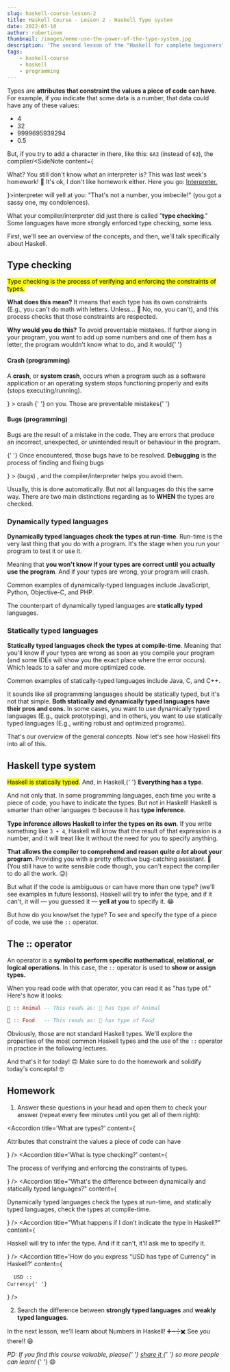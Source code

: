 ```yaml
---
slug: haskell-course-lesson-2
title: Haskell Course - Lesson 2 - Haskell Type system
date: 2022-03-10
author: robertinom
thumbnail: /images/meme-use-the-power-of-the-type-system.jpg
description: 'The second lesson of the "Haskell for complete beginners" course. The Haskell Type system.'
tags:
    - haskell-course
    - haskell
    - programming
---
```


Types are **attributes that constraint the values a piece of code can have**. For example, if you indicate that some data is a number, that data could have any of these values:

-   4
-   32
-   9999695939294
-   0.5

But, if you try to add a character in there, like this: `6A3` (instead of `63`), the compiler/<SideNote content={<p>What? You still don't know what an interpreter is? This was last week's homework! 🤣 It's ok, I don't like homework either. Here you go: <a href='https://en.wikipedia.org/wiki/Interpreter_(computing)' target='_blank'>Interpreter.</a></p>}>interpreter</SideNote> will yell at you: "That's not a number, you imbecile!" (you got a sassy one, my condolences).

What your compiler/interpreter did just there is called "**type checking**." Some languages have more strongly enforced type checking, some less.

First, we'll see an overview of the concepts, and then, we'll talk specifically about Haskell.

## Type checking

<p>
	<mark>
		Type checking is the process of verifying and enforcing the constraints
		of types.
	</mark>
</p>

**What does this mean?** It means that each type has its own constraints (E.g., you can't do math with letters. Unless... 🤔 No, no, you can't), and this process checks that those constraints are respected.

<p>
	<b>Why would you do this?</b> To avoid preventable mistakes. If further
	along in your program, you want to add up some numbers and one of them has a
	letter, the program wouldn't know what to do, and it would{' '}
	<SideNote
		content={
			<div>
				<h4>Crash (programming)</h4>
				<p>
					A <b>crash</b>, or <b>system crash</b>, occurs when a
					program such as a software application or an operating
					system stops functioning properly and exits (stops
					executing/running).
				</p>
			</div>
		}
	>
		crash
	</SideNote>{' '}
	on you. Those are preventable mistakes{' '}
	<SideNote
		content={
			<div>
				<h4>Bugs (programming)</h4>
				<p>
					Bugs are the result of a mistake in the code. They are
					errors that produce an incorrect, unexpected, or unintended
					result or behaviour in the program.
				</p>
				<p>
					{' '}
					Once encountered, those bugs have to be resolved.
					<b>Debugging</b> is the process of finding and fixing bugs
				</p>
			</div>
		}
	>
		(bugs)
	</SideNote>
	, and the compiler/interpreter helps you avoid them.
</p>

Usually, this is done automatically. But not all languages do this the same way. There are two main distinctions regarding as to **WHEN** the types are checked.

### Dynamically typed languages

**Dynamically typed languages check the types at run-time**. Run-time is the very last thing that you do with a program. It's the stage when you run your program to test it or use it.

Meaning that **you won't know if your types are correct until you actually use the program**. And if your types are wrong, your program will crash.

Common examples of dynamically-typed languages include JavaScript, Python, Objective-C, and PHP.

The counterpart of dynamically typed languages are **statically typed** languages.

### Statically typed languages

**Statically typed languages check the types at compile-time**. Meaning that you'll know if your types are wrong as soon as you compile your program (and some IDEs will show you the exact place where the error occurs). Which leads to a safer and more optimized code.

Common examples of statically-typed languages include Java, C, and C++.

It sounds like all programming languages should be statically typed, but it's not that simple. **Both statically and dynamically typed languages have their pros and cons.** In some cases, you want to use dynamically typed languages (E.g., quick prototyping), and in others, you want to use statically typed languages (E.g., writing robust and optimized programs).

That's our overview of the general concepts. Now let's see how Haskell fits into all of this.

## Haskell type system

<p>
	<mark>Haskell is statically typed</mark>. And, in Haskell,{' '}
	<b>Everything has a type</b>.
</p>

<Giff url='https://giphy.com/embed/AO3giAtLPH4MIuugsB' />

And not only that. In some programming languages, each time you write a piece of code, you have to indicate the types. But not in Haskell! Haskell is smarter than other languages 🤓 because it has **type inference**.

**Type inference allows Haskell to infer the types on its own**. If you write something like `3 + 4`, Haskell will know that the result of that expression is a number, and it will treat like it without the need for you to specify anything.

**That allows the compiler to comprehend and reason _quite a lot_ about your program**. Providing you with a pretty effective bug-catching assistant. 💪
(You still have to write sensible code though, you can't expect the compiler to do all the work. 😜)

<Giff url='https://giphy.com/embed/3o7ZesJdQccI0sO3fy' />

But what if the code is ambiguous or can have more than one type? (we'll see examples in future lessons). Haskell will try to infer the type, and if it can't, it will — you guessed it — **yell at you** to specify it. 😂

But how do you know/set the type? To see and specify the type of a piece of code, we use the `::` operator.

## The :: operator

An operator is a **symbol to perform specific mathematical, relational, or logical operations**. In this case, the `::` operator is used to **show or assign types.**

When you read code with that operator, you can read it as "has type of."
Here's how it looks:

```hs
🐬 :: Animal -- This reads as: 🐬 has type of Animal

🥐 :: Food   -- This reads as: 🥐 has type of Food
```

Obviously, those are not standard Haskell types. We'll explore the properties of the most common Haskell types and the use of the `::` operator in practice in the following lectures.

And that's it for today! 🙃 Make sure to do the homework and solidify today's concepts! 🤓

## Homework

1. Answer these questions in your head and open them to check your answer (repeat every few minutes until you get all of them right):

<Accordion
	title='What are types?'
	content={
		<p>Attributes that constraint the values a piece of code can have</p>
	}
/>
<Accordion
	title='What is type checking?'
	content={
		<p>The process of verifying and enforcing the constraints of types.</p>
	}
/>
<Accordion
	title="What's the difference between dynamically and statically typed languages?"
	content={
		<p>
			Dynamically typed languages check the types at run-time, and
			statically typed languages, check the types at compile-time.
		</p>
	}
/>
<Accordion
	title="What happens if I don't indicate the type in Haskell?"
	content={
		<p>
			Haskell will try to infer the type. And if it can't, it'll ask me to
			specify it.
		</p>
	}
/>
<Accordion
	title='How do you express "USD has type of Currency" in Haskell?'
	content={
		<pre>
			<code className='hljs language-hs'>
				USD :: <span className='hljs-type'>Currency</span>{' '}
			</code>
		</pre>
	}
/>

2. Search the difference between **strongly typed languages** and **weakly typed languages**.

In the next lesson, we'll learn about Numbers in Haskell! ➕➖➗✖️ See you there!! 😄

<p
	style={{
		backgroundColor: '#dbd6fb',
		padding: '0.5rem 1rem',
		borderRadius: '4px',
		color: '#733de4',
	}}
>
	<i>
		PD: If you find this course valuable, please{' '}
		<a
			href='https://twitter.com/share?url=https://robertinom.com/posts/haskell-course-lesson-0'
			target='_blank'
		>
			share it
		</a>{' '}
		so more people can learn!
	</i>{' '}
	😄
</p>

<LessonNavigationButtons nextLesson='haskell-course-lesson-3' />
